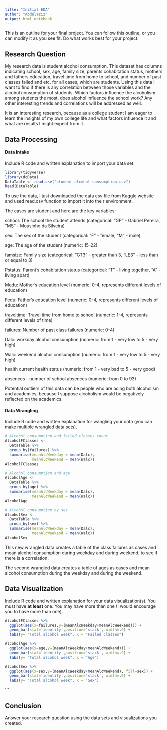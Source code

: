 ```yaml
---
title: "Initial EDA"
author: "Abdulaziz"
output: html_notebook
---
```

  
  This is an outline for your final project. You can follow this outline, or you can modify it as you see fit. Do what works best for your project. 

## Research Question 

My research data is student alcohol consumption. This dataset has columns indicating school, sex, age, family size, parents cohabitation status, mothers and fathers education, travel time from home to school, and number of past classes failed and etc. for all cases, which are students.  Using this data I want to find if there is any correlation between those variables and the alcohol consumption of students. Which factors influence the alcoholism among students the most, does alcohol influence the school work? Any other interesting trends and correlations will be addressed as well. 

It is an interesting research, because as a college student I am eager to learn the insights of my own college life and what factors influence it and what are results I might expect from it.



## Data Processing 

#### Data Intake 

Include R code and written explanation to import your data set.

```r
library(tidyverse)
library(dcData)
DataTable <- read.csv("student-alcohol-consumption.csv")
head(DataTable)
```
To use the data, I just downloaded the data csv file from Kaggle website and used read.csv function to import it into the r environment.

The cases are student and here are the key variables:

school: The school the student attends (categorical: "GP" - Gabriel Pereira, "MS" - Mousinho da Silveira)

sex: The sex of the student (categorical: "F" - female, "M" - male)

age: The age of the student (numeric: 15-22)

famsize: Family size (categorical: "GT3" - greater than 3, "LE3" - less than or equal to 3)

Pstatus: Parent's cohabitation status (categorical: "T" - living together, "A" - living apart)

Medu: Mother's education level (numeric: 0-4, represents different levels of education)

Fedu: Father's education level (numeric: 0-4, represents different levels of education)

traveltime: Travel time from home to school (numeric: 1-4, represents different levels of time)

failures: Number of past class failures (numeric: 0-4)

Dalc: workday alcohol consumption (numeric: from 1 - very low to 5 - very high)

Walc: weekend alcohol consumption (numeric: from 1 - very low to 5 - very high)

health	current health status (numeric: from 1 - very bad to 5 - very good)

absences	- number of school absences (numeric: from 0 to 93)

Potential outliers of this data can be people who are acing both alcoholism and academics, because I suppose alcoholism would be negatively reflected on the academics.


#### Data Wrangling 

Include R code and written explanation for wangling your data (you can make multiple wrangled data sets). 

```r
# Alcohol consumption and failed classes count
AlcoholFClasses <-
  DataTable %>%
  group_by(failures) %>%
  summarise(meanAlcWeekday = mean(Dalc),
            meanAlcWeekend = mean(Walc))
AlcoholFClasses

# Alcohol consumption and age
AlcoholAge <-
  DataTable %>%
  group_by(age) %>%
  summarise(meanAlcWeekday = mean(Dalc),
            meanAlcWeekend = mean(Walc))
AlcoholAge

# Alcohol consumption by sex
AlcoholSex <-
  DataTable %>%
  group_by(sex) %>%
  summarise(meanAlcWeekday = mean(Dalc),
            meanAlcWeekend = mean(Walc))
AlcoholSex
```

This new wrangled data creates a table of the class failures as cases and mean alcohol consumption during weekday and during weekend, to see if there is a correlation.

The second wrangled data creates a table of ages as cases and mean alcohol consumption during the weekday and during the weekend.


## Data Visualization

Include R code and written explanation for your data visualization(s). You must have **at least** one. You may have more than one (I would encourage you to have more than one). 

```r
AlcoholFClasses %>%
  ggplot(aes(x=failures,y=(meanAlcWeekday+meanAlcWeekend))) +
  geom_bar(stat='identity',position='stack', width=.9) +
  labs(y= "Total alcohol week", x = "Failed classes")

AlcoholAge %>%
  ggplot(aes(x=age,y=(meanAlcWeekday+meanAlcWeekend))) +
  geom_bar(stat='identity',position='stack', width=.9) +
  labs(y= "Total alcohol week", x = "Age")

AlcoholSex %>%
  ggplot(aes(x=sex,y=(meanAlcWeekday+meanAlcWeekend), fill=sex)) +
  geom_bar(stat='identity',position='stack', width=.9) +
  labs(y= "Total alcohol week", x = "Sex")
```
```


## Conclusion

Answer your research question using the data sets and visualizations you created. 